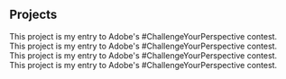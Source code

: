 ## Projects

<ProjectCard title="Expense Tracker App" link="https://www.behance.net/gallery/58937147/Expense Tracker App" bg="linear-gradient(to right, #D4145A 0%, #FBB03B 100%)">
This project is my entry to Adobe's #ChallengeYourPerspective contest.
</ProjectCard>


<ProjectCard title="Covid-19 App" link="https://www.behance.net/gallery/58937147/Covid-19 App" bg="linear-gradient(to right, #D4145A 0%, #FBB03B 100%)">
This project is my entry to Adobe's #ChallengeYourPerspective contest.
</ProjectCard>


<ProjectCard title="Shoe Store App" link="https://www.behance.net/gallery/58937147/Shoe Store App" bg="linear-gradient(to right, #D4145A 0%, #FBB03B 100%)">
This project is my entry to Adobe's #ChallengeYourPerspective contest.
</ProjectCard>


<ProjectCard title="Quiz Test App" link="https://www.behance.net/gallery/58937147/Quiz Test App" bg="linear-gradient(to right, #D4145A 0%, #FBB03B 100%)">
This project is my entry to Adobe's #ChallengeYourPerspective contest.
</ProjectCard>